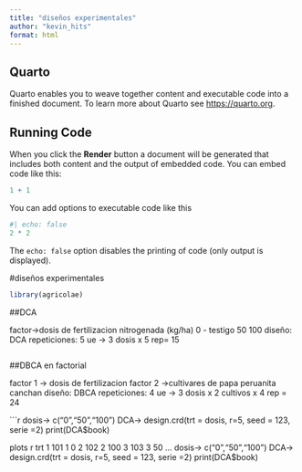 ```yaml
---
title: "diseños experimentales"
author: "kevin_hits"
format: html
---
```


## Quarto

Quarto enables you to weave together content and executable code into a finished document. To learn more about Quarto see <https://quarto.org>.

## Running Code

When you click the **Render** button a document will be generated that includes both content and the output of embedded code. You can embed code like this:

```r
1 + 1
```

You can add options to executable code like this 

```r
#| echo: false
2 * 2
```

The `echo: false` option disables the printing of code (only output is displayed).

#diseños experimentales
```r
library(agricolae)
```

##DCA

factor->dosis de fertilizacion nitrogenada (kg/ha)
0 - testigo
50
100
diseño: DCA
repeticiones: 5
ue -> 3 dosis x 5 rep= 15

```r

```

##DBCA en factorial

factor 1 -> dosis de fertilizacion 
factor 2 ->cultivares de papa
peruanita
canchan
diseño: DBCA
repeticiones: 4
ue -> 3 dosis x 2 cultivos x 4 rep = 24

```r
dosis-> c("0","50","100")
DCA-> design.crd(trt = dosis, r=5, seed = 123, serie =2)
print(DCA$book)

   plots r  trt
1    101 1   0
2    102 2 100
3    103 3  50
...
dosis-> c("0","50","100")
DCA-> design.crd(trt = dosis, r=5, seed = 123, serie =2)
print(DCA$book)
